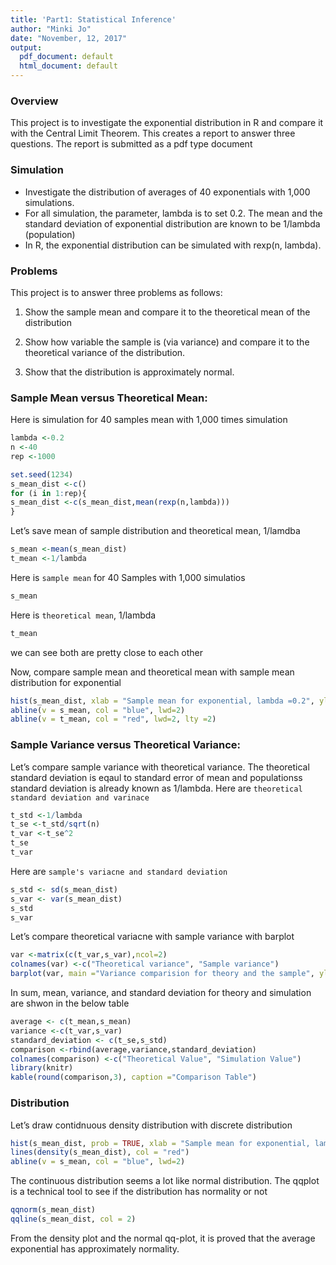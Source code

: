 ```yaml
---
title: 'Part1: Statistical Inference'
author: "Minki Jo"
date: "November, 12, 2017"
output:
  pdf_document: default
  html_document: default
---
```

### Overview
This project is to investigate the exponential distribution in R and compare it with the Central Limit Theorem. This creates a report to answer three questions. The report is submitted as a pdf type document

### Simulation
* Investigate the distribution of averages of 40 exponentials with 1,000 simulations.
* For all simulation, the parameter, lambda is to set 0.2. The mean and the standard deviation of exponential distribution are known to be 1/lambda (population)
* In R, the exponential distribution can be simulated with rexp(n, lambda).

### Problems
This project is to answer three problems as follows:

1. Show the sample mean and compare it to the theoretical mean of the distribution

2. Show how variable the sample is (via variance) and compare it to the theoretical variance of the distribution.

3. Show that the distribution is approximately normal.

### Sample Mean versus Theoretical Mean: 
Here is simulation for 40 samples mean with 1,000 times simulation
```r
lambda <-0.2 
n <-40
rep <-1000

set.seed(1234)
s_mean_dist <-c()
for (i in 1:rep){
s_mean_dist <-c(s_mean_dist,mean(rexp(n,lambda)))
}
```

Let's save mean of sample distribution and theoretical mean, 1/lamdba
```r
s_mean <-mean(s_mean_dist)
t_mean <-1/lambda
```
Here is `sample mean` for 40 Samples with 1,000 simulatios

```r
s_mean
```
Here is `theoretical mean`, 1/lambda
```r
t_mean
```
we can see both are pretty close to each other

Now, compare sample mean and theoretical mean with sample mean distribution for exponential
```r
hist(s_mean_dist, xlab = "Sample mean for exponential, lambda =0.2", ylab ="Density",main = "Sample Mean Distribution for Exponentials")
abline(v = s_mean, col = "blue", lwd=2)
abline(v = t_mean, col = "red", lwd=2, lty =2)
```

### Sample Variance versus Theoretical Variance: 

Let's compare sample variance with theoretical variance. The theoretical standard deviation is eqaul to standard error of mean and populationss standard deviation is already known as 1/lambda.
Here are `theoretical standard deviation and varinace`
```r
t_std <-1/lambda
t_se <-t_std/sqrt(n)
t_var <-t_se^2
t_se
t_var
```

Here are `sample's variacne and standard deviation`
```r
s_std <- sd(s_mean_dist)
s_var <- var(s_mean_dist)
s_std
s_var
```

Let's compare theoretical variacne with sample variance with barplot

```r
var <-matrix(c(t_var,s_var),ncol=2)
colnames(var) <-c("Theoretical variance", "Sample variance")
barplot(var, main ="Variance comparision for theory and the sample", ylab ="Variance", ylim=c(0,1))
```

In sum, mean, variance, and standard deviation for theory and simulation are shwon in the below table

```r
average <- c(t_mean,s_mean)
variance <-c(t_var,s_var)
standard_deviation <- c(t_se,s_std)
comparison <-rbind(average,variance,standard_deviation)
colnames(comparison) <-c("Theoretical Value", "Simulation Value")
library(knitr)
kable(round(comparison,3), caption ="Comparison Table")
```

### Distribution

Let's draw contidnuous density distribution with discrete distribution
```r
hist(s_mean_dist, prob = TRUE, xlab = "Sample mean for exponential, lambda =0.2", main = "Sample Mean Distribution for Exponentials", breaks = 20)
lines(density(s_mean_dist), col = "red")
abline(v = s_mean, col = "blue", lwd=2)
```

The continuous distribution seems a lot like normal distribution. The qqplot is a technical tool to see if the distribution has normality or not
```r
qqnorm(s_mean_dist)
qqline(s_mean_dist, col = 2)
```

From the density plot and the normal qq-plot, it is proved that the average exponential has approximately normality.




